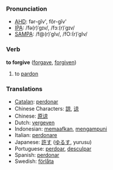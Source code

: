 === Pronunciation ===
*[[w:AHD|AHD]]: fər-gĭv', fôr-gĭv'
*[[w:IPA|IPA]]: /fə(r)ˈgɪv/, /fɔː(r)ˈgɪv/
*[[w:SAMPA|SAMPA]]: /f@(r)ˈgIv/, /fO:(r)ˈgIv/

=== Verb ===
'''to forgive''' ([[forgave]], [[forgiven]])

# to [[pardon]]

=== Translations ===
*[[Catalan]]: [[perdonar]]
*Chinese Characters: [[諒]], [[谅]]
*Chinese: [[原谅]]
*Dutch: [[vergeven]]
*Indonesian: [[maaf|memaafkan]], [[ampun|mengampuni]]
*Italian: [[perdonare]]
*Japanese: [[許す]] ([[ゆるす]], yurusu)
*Portuguese: [[perdoar]], [[desculpar]]
*Spanish: [[perdonar]]
*Swedish: [[förlåta]]